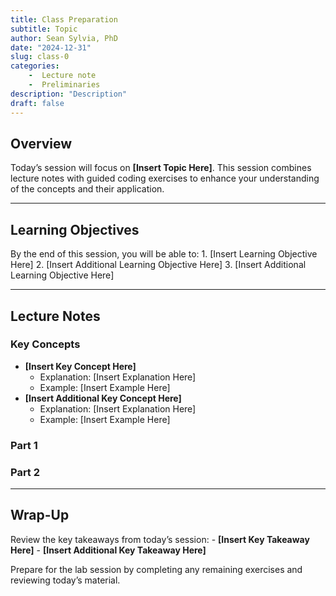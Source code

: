 ```yaml
---
title: Class Preparation
subtitle: Topic
author: Sean Sylvia, PhD
date: "2024-12-31"
slug: class-0
categories: 
    -  Lecture note
    -  Preliminaries
description: "Description"
draft: false
---
```


## Overview

Today’s session will focus on **\[Insert Topic Here\]**. This session combines lecture notes with guided coding exercises to enhance your understanding of the concepts and their application.

------------------------------------------------------------------------

## Learning Objectives

By the end of this session, you will be able to: 1. \[Insert Learning Objective Here\] 2. \[Insert Additional Learning Objective Here\] 3. \[Insert Additional Learning Objective Here\]

------------------------------------------------------------------------

## Lecture Notes

### Key Concepts

-   **\[Insert Key Concept Here\]**
    -   Explanation: \[Insert Explanation Here\]
    -   Example: \[Insert Example Here\]
-   **\[Insert Additional Key Concept Here\]**
    -   Explanation: \[Insert Explanation Here\]
    -   Example: \[Insert Example Here\]

### Part 1

### Part 2

------------------------------------------------------------------------

## Wrap-Up

Review the key takeaways from today’s session: - **\[Insert Key Takeaway Here\]** - **\[Insert Additional Key Takeaway Here\]**

Prepare for the lab session by completing any remaining exercises and reviewing today’s material.